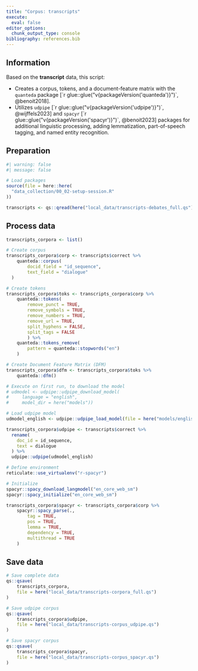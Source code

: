 ```yaml
---
title: "Corpus: transcripts"
execute: 
  eval: false
editor_options: 
  chunk_output_type: console
bibliography: references.bib
---
```


::: callout-note
## Information

Based on the **transcript** data, this script:

-   Creates a corpus, tokens, and a document-feature matrix with the `quanteda` package [`r glue::glue("v{packageVersion('quanteda')}")`, @benoit2018].
-   Utilizes `udpipe` [`r glue::glue("v{packageVersion('udpipe')}")`, @wijffels2023] and `spacyr` [`r glue::glue("v{packageVersion('spacyr')}")`, @benoit2023] packages for additional linguistic processing, adding lemmatization, part-of-speech tagging, and named entity recognition.
:::

## Preparation

```r
#| warning: false
#| message: false

# Load packages
source(file = here::here(
  "data_collection/00_02-setup-session.R"
))
```

```r
transcripts <- qs::qread(here("local_data/transcripts-debates_full.qs"))
```

## Process data

```r
transcripts_corpora <- list()

# Create corpus
transcripts_corpora$corp <- transcripts$correct %>% 
    quanteda::corpus(
        docid_field = "id_sequence", 
        text_field = "dialogue"
  )

# Create tokens
transcripts_corpora$toks <- transcripts_corpora$corp %>% 
    quanteda::tokens(
        remove_punct = TRUE, 
        remove_symbols = TRUE,
        remove_numbers = TRUE,
        remove_url = TRUE, 
        split_hyphens = FALSE,
        split_tags = FALSE
        ) %>% 
    quanteda::tokens_remove(
        pattern = quanteda::stopwords("en")
    )

# Create Document Feature Matrix (DFM)
transcripts_corpora$dfm <- transcripts_corpora$toks %>% 
    quanteda::dfm()
```

```r
# Execute on first run, to download the model 
# udmodel <- udpipe::udpipe_download_model(
#     language = "english",
#     model_dir = here("models"))

# Load udpipe model
udmodel_english <- udpipe::udpipe_load_model(file = here("models/english-ewt-ud-2.5-191206.udpipe"))

transcripts_corpora$udpipe <- transcripts$correct %>% 
  rename(
    doc_id = id_sequence,
    text = dialogue
  ) %>% 
  udpipe::udpipe(udmodel_english)
```

```r
# Define environment
reticulate::use_virtualenv("r-spacyr")

# Initialize
spacyr::spacy_download_langmodel("en_core_web_sm")
spacyr::spacy_initialize("en_core_web_sm")

transcripts_corpora$spacyr <- transcripts_corpora$corp %>% 
    spacyr::spacy_parse(.,
        tag = TRUE,
        pos = TRUE,
        lemma = TRUE,
        dependency = TRUE,
        multithread = TRUE
    )
```

## Save data

```r
# Save complete data
qs::qsave(
    transcripts_corpora,
    file = here("local_data/transcripts-corpora_full.qs")
)

# Save udpipe corpus
qs::qsave(
    transcripts_corpora$udpipe, 
    file = here("local_data/transcripts-corpus_udpipe.qs")
)

# Save spacyr corpus
qs::qsave(
    transcripts_corpora$spacyr, 
    file = here("local_data/transcripts-corpus_spacyr.qs")
)
```